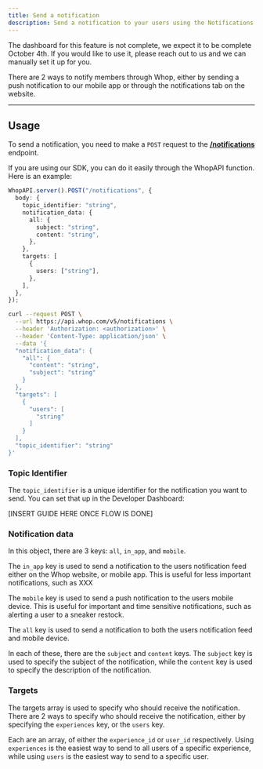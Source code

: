 ```yaml
---
title: Send a notification
description: Send a notification to your users using the Notifications API.
---
```


<Note>
  The dashboard for this feature is not complete, we expect it to be complete
  October 4th. If you would like to use it, please reach out to us and we can
  manually set it up for you.
</Note>

There are 2 ways to notify members through Whop, either by sending a push notification to our mobile app or through the notifications tab on the website.

---

## Usage

To send a notification, you need to make a `POST` request to the [**/notifications**](/api-reference/apps/notifications/send) endpoint.

If you are using our SDK, you can do it easily through the WhopAPI function. Here is an example:

<CodeGroup>

```typescript SDK
WhopAPI.server().POST("/notifications", {
  body: {
    topic_identifier: "string",
    notification_data: {
      all: {
        subject: "string",
        content: "string",
      },
    },
    targets: [
      {
        users: ["string"],
      },
    ],
  },
});
```

```bash cURL
curl --request POST \
  --url https://api.whop.com/v5/notifications \
  --header 'Authorization: <authorization>' \
  --header 'Content-Type: application/json' \
  --data '{
  "notification_data": {
    "all": {
      "content": "string",
      "subject": "string"
    }
  },
  "targets": [
    {
      "users": [
        "string"
      ]
    }
  ],
  "topic_identifier": "string"
}'
```

</CodeGroup>

### Topic Identifier

The `topic_identifier` is a unique identifier for the notification you want to send. You can set that up in the Developer Dashboard:

[INSERT GUIDE HERE ONCE FLOW IS DONE]

### Notification data

In this object, there are 3 keys: `all`, `in_app`, and `mobile`.

The `in_app` key is used to send a notification to the users notification feed either on the Whop website, or mobile app. This is useful for less important notifications, such as XXX

The `mobile` key is used to send a push notification to the users mobile device. This is useful for important and time sensitive notifications, such as alerting a user to a sneaker restock.

The `all` key is used to send a notification to both the users notification feed and mobile device.

In each of these, there are the `subject` and `content` keys. The `subject` key is used to specify the subject of the notification, while the `content` key is used to specify the description of the notification.

### Targets

The targets array is used to specify who should receive the notification. There are 2 ways to specify who should receive the notification, either by specifying the `experiences` key, or the `users` key.

Each are an array, of either the `experience_id` or `user_id` respectively. Using `experiences` is the easiest way to send to all users of a specific experience, while using `users` is the easiest way to send to a specific user.
